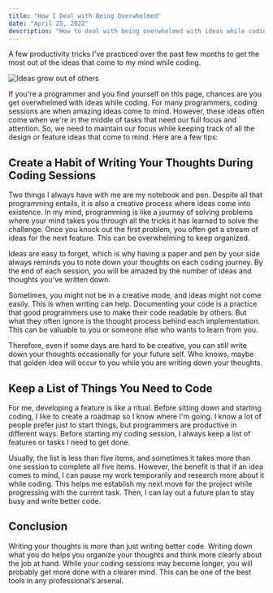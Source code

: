 ```yaml
---
title: "How I Deal with Being Overwhelmed"
date: "April 25, 2022"
description: "How to deal with being overwhelmed with ideas while coding."
---
```


A few productivity tricks I've practiced over the past few months to get the most out of the ideas that come to my mind while coding.

<Image alt="Ideas grow out of others" src="/og/ideas.png" />

If you're a programmer and you find yourself on this page, chances are you get overwhelmed with ideas while coding. For many programmers, coding sessions are when amazing ideas come to mind. However, these ideas often come when we're in the middle of tasks that need our full focus and attention. So, we need to maintain our focus while keeping track of all the design or feature ideas that come to mind. Here are a few tips:

## Create a Habit of Writing Your Thoughts During Coding Sessions
Two things I always have with me are my notebook and pen. Despite all that programming entails, it is also a creative process where ideas come into existence. In my mind, programming is like a journey of solving problems where your mind takes you through all the tricks it has learned to solve the challenge. Once you knock out the first problem, you often get a stream of ideas for the next feature. This can be overwhelming to keep organized.

Ideas are easy to forget, which is why having a paper and pen by your side always reminds you to note down your thoughts on each coding journey. By the end of each session, you will be amazed by the number of ideas and thoughts you've written down.

Sometimes, you might not be in a creative mode, and ideas might not come easily. This is when writing can help. Documenting your code is a practice that good programmers use to make their code readable by others. But what they often ignore is the thought process behind each implementation. This can be valuable to you or someone else who wants to learn from you.

Therefore, even if some days are hard to be creative, you can still write down your thoughts occasionally for your future self. Who knows, maybe that golden idea will occur to you while you are writing down your thoughts.

## Keep a List of Things You Need to Code
For me, developing a feature is like a ritual. Before sitting down and starting coding, I like to create a roadmap so I know where I'm going. I know a lot of people prefer just to start things, but programmers are productive in different ways. Before starting my coding session, I always keep a list of features or tasks I need to get done.

Usually, the list is less than five items, and sometimes it takes more than one session to complete all five items. However, the benefit is that if an idea comes to mind, I can pause my work temporarily and research more about it while coding. This helps me establish my next move for the project while progressing with the current task. Then, I can lay out a future plan to stay busy and write better code.

## Conclusion
Writing your thoughts is more than just writing better code. Writing down what you do helps you organize your thoughts and think more clearly about the job at hand. While your coding sessions may become longer, you will probably get more done with a clearer mind. This can be one of the best tools in any professional’s arsenal.
